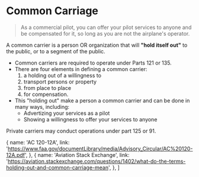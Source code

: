 
# Common Carriage

> As a commercial pilot, you can offer your pilot services to anyone and be
> compensated for it, so long as you are not the airplane's operator.

A common carrier is a person OR organization that will **"hold itself out"** to
the public, or to a segment of the public.

- Common carriers are required to operate under Parts 121 or 135.
- There are four elements in defining a common carrier:
  1. a holding out of a willingness to
  2. transport persons or property
  3. from place to place
  4. for compensation.
- This "holding out" make a person a common carrier and can be done in many
  ways, including:
  - Advertizing your services as a pilot
  - Showing a willingness to offer your services to anyone

Private carriers may conduct operations under part 125 or 91.

  {
    name: 'AC 120-12A',
    link: 'https://www.faa.gov/documentLibrary/media/Advisory_Circular/AC%20120-12A.pdf',
  },
  {
    name: 'Aviation Stack Exchange',
    link: 'https://aviation.stackexchange.com/questions/1402/what-do-the-terms-holding-out-and-common-carriage-mean',
  },
]
